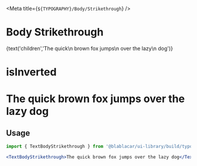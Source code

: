 

<Meta title={`${TYPOGRAPHY}/Body/Strikethrough`} />

# **Body Strikethrough**

<Canvas>
  <Story name="Default">
    <TextBodyStrikethrough isInverted={false}>
      {text('children','The quick\n brown fox jumps\n over the lazy\n dog')}
    </TextBodyStrikethrough>    
  </Story>
</Canvas>

# **isInverted**
<Canvas>
  <Story name="isInverted">
    <h1 style={{ backgroundColor: color.blue }}>
      <TextBodyStrikethrough isInverted>The quick brown fox jumps over the lazy dog</TextBodyStrikethrough>
    </h1>
  </Story>
</Canvas>

## Usage

```jsx
import { TextBodyStrikethrough } from '@blablacar/ui-library/build/typography/bodyStrikethrough'

<TextBodyStrikethrough>The quick brown fox jumps over the lazy dog</TextBodyStrikethrough>
```

<ArgsTable of={TextBodyStrikethrough} />
